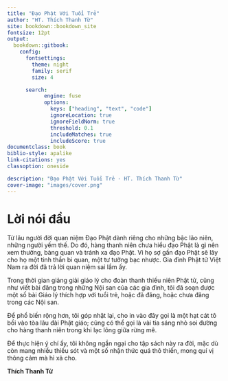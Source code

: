 ```yaml
---
title: "Đạo Phật Với Tuổi Trẻ"
author: "HT. Thích Thanh Từ"
site: bookdown::bookdown_site
fontsize: 12pt
output:
  bookdown::gitbook:
    config:
      fontsettings:
        theme: night
        family: serif
        size: 4

      search:
            engine: fuse
            options:
              keys: ["heading", "text", "code"]
              ignoreLocation: true
              ignoreFieldNorm: true
              threshold: 0.1
              includeMatches: true
              includeScore: true
documentclass: book
biblio-style: apalike
link-citations: yes
classoption: oneside

description: "Đạo Phật Với Tuổi Trẻ - HT. Thích Thanh Từ"
cover-image: "images/cover.png"
---
```

# Lời nói đầu {- #loi-noi-dau}

Từ lâu người đời quan niệm Đạo Phật dành riêng cho những bậc lão niên, những người yếm thế. Do đó, hàng thanh niên chưa hiểu đạo Phật là gì nên xem thường, bàng quan và tránh xa đạo Phật. Vì họ sợ gần đạo Phật sẽ lây cho họ một tinh thần bi quan, một tư tưởng bạc nhược. Gia đình Phật tử Việt Nam ra đời đã trả lời quan niệm sai lầm ấy.  
  
Trong thời gian giảng giải giáo lý cho đoàn thanh thiếu niên Phật tử, cũng như viết bài đăng trong những Nội san của các gia đình, tôi đã soạn được một số bài Giáo lý thích hợp với tuổi trẻ, hoặc đã đăng, hoặc chưa đăng trong các Nội san.  
  
Để phổ biến rộng hơn, tôi góp nhặt lại, cho in vào đây gọi là một hạt cát tô bồi vào tòa lâu đài Phật giáo; cũng có thể gọi là vài tia sáng nhỏ soi đường cho hàng thanh niên trong khi lạc lõng giữa rừng mê.  
  
Để thực hiện ý chí ấy, tôi không ngần ngại cho tập sách này ra đời, mặc dù còn mang nhiều thiếu sót và một số nhận thức quá thô thiển, mong quí vị thông cảm mà hỉ xả cho.  
  
<div class="align-right">**Thích Thanh Từ**</div>
